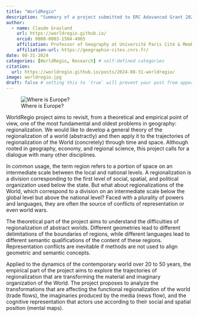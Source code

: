 ```yaml
---
title: "WorldRegio"
description: "Summary of a project submitted to ERC Adavanced Grant 2024"
author:
  - name: Claude Grasland
    url: https://worldregio.github.io/
    orcid: 0000-0003-1504-4965
    affiliation: Professor of Geography at Université Paris Cité & Member of UMR 8504 Géographie-cités
    affiliation-url: https://geographie-cites.cnrs.fr/
date: 08-31-2024
categories: [WorldRegio, Research] # self-defined categories
citation: 
  url: https://worldregio.github.io/posts/2024-08-31-worldregio/ 
image: worldregio.jpg
draft: false # setting this to `true` will prevent your post from appearing on your listing page until you're ready!
---
```



![Where is Europe?](worldregio.jpg)

WorldRegio project aims to revisit, from a theoretical and empirical point of view, one of the most fundamental and oldest problems in geography: regionalization. We would like to develop a general theory of the regionalization of a world (abstractly) and then apply it to the trajectories of regionalization of the World (concretely) through time and space. Although rooted in geography, economy, and regional science, this project calls for a dialogue with many other disciplines.

In common usage, the term region refers to a portion of space on an intermediate scale between the local and national levels. A regionalization is a division corresponding to the first level of social, spatial, and political organization used below the state. But what about regionalizations of the World, which correspond to a division on an intermediate scale below the global level but above the national level? Faced with a plurality of powers and languages, they are often the source of conflicts of representation or even world wars.

The theoretical part of the project aims to understand the difficulties of regionalization of abstract worlds. Different geometries lead to different delimitations of the boundaries of regions, while different languages lead to different semantic qualifications of the content of these regions. Representation conflicts are inevitable if methods are not used to align geometric and semantic concepts.

Applied to the dynamics of the contemporary world over 20 to 50 years, the empirical part of the project aims to explore the trajectories of regionalization that are transforming the material and imaginary organization of the World. The project proposes to analyze the transformations that are affecting the functional regionalization of the world (trade flows), the imaginaries produced by the media (news flow), and the cognitive representation that actors use according to their social and spatial position (mental maps).
